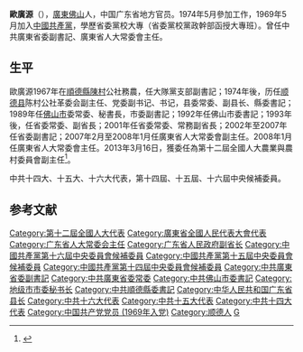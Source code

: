 '''歐廣源'''（{{bd|1948年|2月}}），[[廣東|廣東]][[佛山|佛山]]人，中国广东省地方官员。1974年5月參加工作，1969年5月加入[[中國共產黨|中國共產黨]]，學歷省委黨校大專（省委黨校黨政幹部函授大專班）。曾任中共廣東省委副書記、廣東省人大常委會主任。
==生平==
歐廣源1967年在[[順德縣|順德縣]][[陈村镇_(佛山市)|陳村]]公社務農，任大隊黨支部副書記；1974年後，历任[[顺德县|顺德县]]陈村公社革委会副主任、党委副书记、书记，县委常委、副县长、縣委書記；1989年任[[佛山市|佛山市]]委常委、秘書長，市委副書記；1992年任佛山市委書記；1993年後，任省委常委、副省長；2001年任省委常委、常務副省長；2002年至2007年任省委副書記；2007年2月至2008年1月任廣東省人大常委會副主任。2008年1月任廣東省人大常委會主任。2013年3月16日，獲委任為第十二屆全國人大農業與農村委員會副主任<ref>{{cite news|title=第十二届全国人民代表大会八个专门委员会主任委员、副主任委员、委员名单|url=http://www.npc.gov.cn/npc/dbdhhy/12_1/2013-03/17/content_1788060.htm|accessdate=2013-10-27|newspaper=中国人大网|date=2013年3月16日|archive-url=https://web.archive.org/web/20130625235401/http://www.npc.gov.cn/npc/dbdhhy/12_1/2013-03/17/content_1788060.htm|archive-date=2013年6月25日|dead-url=yes}}</ref>。

中共十四大、十五大、十六大代表，第十四屆、十五屆、十六屆中央候補委員。

==参考文献==
{{reflist}}

{{start box}}
{{s-ppo|cpc}}
{{s-before|[[叶谷|叶谷]]}}
{{s-title|[[中国共产党佛山市委员会|中国共产党佛山市委员会]]书记|1992年2月－1993年2月}}
{{s-after|[[钟光超|钟光超]]}}
{{s-before|[[黎子流|黎子流]]}}
{{s-title|[[中国共产党顺德县委员会|中国共产党顺德县委员会]]书记|1983年12月－1989年7月}}
{{s-after|[[何敏和|何敏和]]}}
{{s-par|prc-lpc}}
{{s-before|[[黄丽满|黄丽满]]}}
{{s-title|[[广东省人大常委会主任|广东省人大常委会主任]]|2008年1月－2013年2月}}
{{s-after|[[黄龙云|黄龙云]]}}
{{end box}}

{{中华人民共和国广东省正职领导人|nocat}}
{{DEFAULTSORT:Ou歐}}
[[Category:第十二屆全國人大代表|Category:第十二屆全國人大代表]]
[[Category:廣東省全國人民代表大會代表|Category:廣東省全國人民代表大會代表]]
[[Category:广东省人大常委会主任|Category:广东省人大常委会主任]]
[[Category:广东省人民政府副省长|Category:广东省人民政府副省长]]
[[Category:中國共產黨第十六屆中央委員會候補委員|Category:中國共產黨第十六屆中央委員會候補委員]]
[[Category:中國共產黨第十五屆中央委員會候補委員|Category:中國共產黨第十五屆中央委員會候補委員]]
[[Category:中國共產黨第十四屆中央委員會候補委員|Category:中國共產黨第十四屆中央委員會候補委員]]
[[Category:中共廣東省委副書記|Category:中共廣東省委副書記]]
[[Category:中共廣東省委常委|Category:中共廣東省委常委]]
[[Category:中共佛山市委書記|Category:中共佛山市委書記]]
[[Category:地级市市委秘书长|Category:地级市市委秘书长]]
[[Category:中共順德縣委書記|Category:中共順德縣委書記]]
[[Category:中华人民共和国广东省县长|Category:中华人民共和国广东省县长]]
[[Category:中共十六大代表|Category:中共十六大代表]]
[[Category:中共十五大代表|Category:中共十五大代表]]
[[Category:中共十四大代表|Category:中共十四大代表]]
[[Category:中国共产党党员_(1969年入党)|Category:中国共产党党员 (1969年入党)]]
[[Category:顺德人|Category:顺德人]]
[[Category:欧姓|G]]